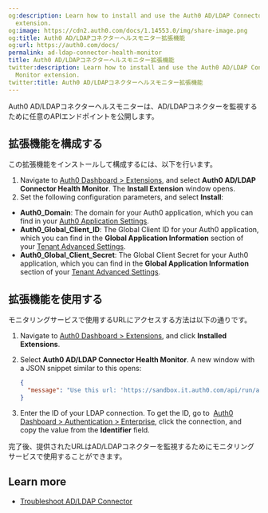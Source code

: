 ```yaml
---
og:description: Learn how to install and use the Auth0 AD/LDAP Connector Health Monitor
  extension.
og:image: https://cdn2.auth0.com/docs/1.14553.0/img/share-image.png
og:title: Auth0 AD/LDAPコネクターヘルスモニター拡張機能
og:url: https://auth0.com/docs/
permalink: ad-ldap-connector-health-monitor
title: Auth0 AD/LDAPコネクターヘルスモニター拡張機能
twitter:description: Learn how to install and use the Auth0 AD/LDAP Connector Health
  Monitor extension.
twitter:title: Auth0 AD/LDAPコネクターヘルスモニター拡張機能
---
```


Auth0 AD/LDAPコネクターヘルスモニターは、AD/LDAPコネクターを監視するために任意のAPIエンドポイントを公開します。

## 拡張機能を構成する

この拡張機能をインストールして構成するには、以下を行います。

1. Navigate to [Auth0 Dashboard > Extensions](https://manage.auth0.com/#/extensions), and select **Auth0 AD/LDAP Connector Health Monitor**. The **Install Extension** window opens.
2. Set the following configuration parameters, and select **Install**:

* **Auth0_Domain**: The domain for your Auth0 application, which you can find in your [Auth0 Application Settings](https://manage.auth0.com/#/applications/{yourClientId}/settings).
* **Auth0_Global_Client_ID**: The Global <Tooltip tip="Client ID: Identification value given to your registered resource from Auth0." cta="View Glossary" href="/docs/glossary?term=Client+ID">Client ID</Tooltip> for your Auth0 application, which you can find in the **Global Application Information** section of your [Tenant Advanced Settings](https://manage.auth0.com/#/tenant/advanced).
* **Auth0_Global_Client_Secret**: The Global <Tooltip tip="Client Secret: Secret used by a client (application) to authenticate with the Authorization Server; it should be known to only the client and the Authorization Server and must be sufficiently random to not be guessable." cta="View Glossary" href="/docs/glossary?term=Client+Secret">Client Secret</Tooltip> for your Auth0 application, which you can find in the **Global Application Information** section of your [Tenant Advanced Settings](https://manage.auth0.com/#/tenant/advanced).

## 拡張機能を使用する

モニタリングサービスで使用するURLにアクセスする方法は以下の通りです。

1. Navigate to [Auth0 Dashboard > Extensions](https://manage.auth0.com/#/extensions), and click **Installed Extensions**.
2. Select **Auth0 AD/LDAP Connector Health Monitor**. A new window with a JSON snippet similar to this opens:

   ```json lines
   {
     "message": "Use this url: 'https://sandbox.it.auth0.com/api/run/auth0user/auth0-ldap-conector-health-monitor?connection={MY-LDAP-CONNECTOR}' for monitoring your AD/LDAP connector."
   }
   ```


   

   
3. Enter the ID of your LDAP connection. To get the ID, go to  [Auth0 Dashboard > Authentication > Enterprise](https://manage.auth0.com/#/connections/enterprise), click the connection, and copy the value from the **Identifier** field.

完了後、提供されたURLはAD/LDAPコネクターを監視するためにモニタリングサービスで使用することができます。

## Learn more

* [Troubleshoot AD/LDAP Connector](/docs/troubleshoot/integration-extensibility-issues/troubleshoot-ad-ldap-connector)
